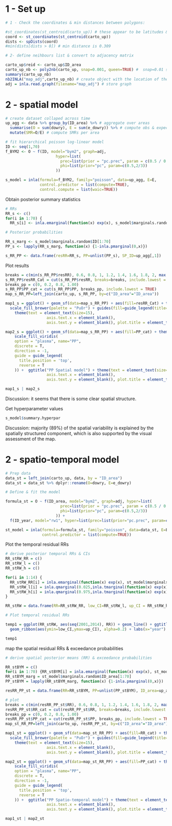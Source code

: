 

# 1 - Set up

```r
# 1 - Check the coordinates & min distances between polygons:

#st_coordinates(st_centroid(carto_up)) # these appear to be latitudes & longitudes
coord <- st_coordinates(st_centroid(carto_up))
dists <- spDists(coord)
#min(dists[dists > 0]) # min distance is 0.309

# 2- define neihbours list & convert to adjacency matrix

carto_up$reid <- carto_up$ID_area
carto_up_nb <- poly2nb(carto_up, snap=0.001, queen=TRUE) #  snap=0.01 seems the most accurate geographically
summary(carto_up_nb)
nb2INLA("map_adj",carto_up_nb) # create object with the location of the graph
adj = inla.read.graph(filename="map_adj") # store graph


```

# 2 - spatial model
```r

# create dataset collaped across time
up_agg <- data %>% group_by(ID_area) %>% # aggregate over areas 
  summarise(O = sum(dowry), E = sum(e_dowry)) %>% # compute obs & expected
  mutate(SMR=O/E) # compute SMRs per area

# fit hierarchical poisson log-linear model
ID <- seq(1,70)
f_BYM2 <- O ~ f(ID, model="bym2", graph=adj,
                      hyper=list(
                        prec=list(prior = "pc.prec", param = c(0.5 / 0.31, 0.01)),
                        phi=list(prior="pc", param=c(0.5,2/3))
                      ))

s_model = inla(formula=f_BYM2, family="poisson", data=up_agg, E=E, 
               control.predictor = list(compute=TRUE), 
               control.compute = list(waic=TRUE))

```

Obtain posterior summary statistics

```r

# RRs
RR_s <- c()
for(i in 1:70) {
  RR_s[i] <- inla.emarginal(function(x) exp(x), s_model$marginals.random$ID[[i]])}

# Posterior probabilities

RR_s_marg <- s_model$marginals.random$ID[1:70]
PP_s <- lapply(RR_s_marg, function(x) {1-inla.pmarginal(0,x)})

s_RR_PP <- data.frame(resRR=RR_s, PP=unlist(PP_s), SP_ID=up_agg[,1])
```

Plot results

```r
breaks = c(min(s_RR_PP$resRR), 0.6, 0.8, 1, 1.2, 1.4, 1.6, 1.8, 2, max(s_RR_PP$resRR))
s_RR_PP$resRR_Cat = cut(s_RR_PP$resRR, breaks=breaks, include.lowest = TRUE)
breaks_pp = c(0, 0.2, 0.8, 1.00)
s_RR_PP$PP_cat = cut(s_RR_PP$PP, breaks_pp, include.lowest = TRUE)
map_s_RR_PP=left_join(carto_up, s_RR_PP, by=c("ID_area"="ID_area"))

map1_s = ggplot() + geom_sf(data=map_s_RR_PP) + aes(fill=resRR_Cat) + theme_bw() +
  scale_fill_brewer(palette = "PuOr") + guides(fill=guide_legend(title="RR")) + ggtitle("RR Spatial model") +
    theme(text = element_text(size=15), 
                  axis.text.x = element_blank(), 
                  axis.text.y = element_blank(), plot.title = element_text(size = 12, face = "bold"))

map2_s = ggplot() + geom_sf(data=map_s_RR_PP) + aes(fill=PP_cat) + theme_bw() +
    scale_fill_viridis(
    option = "plasma", name="PP",
    discrete = T,
    direction = -1,
    guide = guide_legend(
      title.position = 'top',
      reverse = T
    )) +  ggtitle("PP Spatial model") + theme(text = element_text(size=15), 
                  axis.text.x = element_blank(), 
                  axis.text.y = element_blank(), plot.title = element_text(size = 12, face = "bold")) 

map1_s | map2_s


```
Discussion: it seems that there is some clear spatial structure.

Get hyperparameter values

```r
s_model$summary.hyperpar
```
Discussion: majority (89%) of the spatial variability is explained by the spatially structured component, which is also supported by the visual assessment of the map.

# 2 - spatio-temporal model

```r
# Prep data 
data_st = left_join(carto_up, data, by = "ID_area")
data_st = data_st %>% dplyr::rename(O=dowry, E=e_dowry)

# Define & fit the model

formula_st = O ~ f(ID_area, model="bym2", graph=adj, hyper=list(
                        prec=list(prior = "pc.prec", param = c(0.5 / 0.31, 0.01)),
                        phi=list(prior="pc", param=c(0.5,2/3))
                      )) + 
  f(ID_year, model="rw1", hyper=list(prec=list(prior="pc.prec", param=c(0.5/0.31, 0.01))))

st_model = inla(formula=formula_st, family="poisson", data=data_st, E=E, control.compute=list(waic=TRUE), 
                control.predictor = list(compute=TRUE))

```

Plot the temporal residual RRs

```r
# derive posterior temporal RRs & CIs
RR_stRW_RR = c()
RR_stRW_l = c()
RR_stRW_h = c()

for(i in 1:14) {
  RR_stRW_RR[i] = inla.emarginal(function(x) exp(x), st_model$marginals.random$ID_year[[i]])
  RR_stRW_l[i] = inla.qmarginal(0.025,inla.tmarginal(function(x) exp(x), st_model$marginals.random$ID_year[[i]]))
  RR_stRW_h[i] = inla.qmarginal(0.975,inla.tmarginal(function(x) exp(x), st_model$marginals.random$ID_year[[i]]))
}

RR_stRW = data.frame(RR=RR_stRW_RR, low_CI=RR_stRW_l, up_CI = RR_stRW_h)

# Plot temporal residual RRs

temp1 = ggplot(RR_stRW, aes(seq(2001,2014), RR)) + geom_line() + ggtitle("ST model (no interactions)") + theme_bw() +
  geom_ribbon(aes(ymin=low_CI,ymax=up_CI), alpha=0.2) + labs(x="year")

temp1
```

map the spatial residual RRs & exceedance probabilities

```r
# derive spatial posterior means (RR) & exceedance probabilities

RR_stBYM = c()
for(i in 1:70) {RR_stBYM[i] = inla.emarginal(function(x) exp(x), st_model$marginals.random$ID_area[[i]])} ##
RR_stBYM_marg = st_model$marginals.random$ID_area[1:70]
PP_stBYM = lapply(RR_stBYM_marg, function(x) {1-inla.pmarginal(0,x)})

resRR_PP_st = data.frame(RR=RR_stBYM, PP=unlist(PP_stBYM), ID_area=up_agg[,1])

# plot 
breaks = c(min(resRR_PP_st$RR), 0.6, 0.8, 1, 1.2, 1.4, 1.6, 1.8, 2, max(resRR_PP_st$RR))
resRR_PP_st$RR_cat = cut(resRR_PP_st$RR, breaks=breaks, include.lowest = TRUE)
breaks_pp = c(0, 0.2, 0.8, 1.00)
resRR_PP_st$PP_cat = cut(resRR_PP_st$PP, breaks_pp, include.lowest = TRUE)
map_st_RR_PP=left_join(carto_up, resRR_PP_st, by=c("ID_area"="ID_area"))

map1_st = ggplot() + geom_sf(data=map_st_RR_PP) + aes(fill=RR_cat) + theme_bw() +
  scale_fill_brewer(palette = "PuOr") + guides(fill=guide_legend(title="RR")) + ggtitle("RR Spatio-temporal model") +
    theme(text = element_text(size=15), 
                  axis.text.x = element_blank(), 
                  axis.text.y = element_blank(), plot.title = element_text(size = 12, face = "bold"))

map2_st = ggplot() + geom_sf(data=map_st_RR_PP) + aes(fill=PP_cat) + theme_bw() +
    scale_fill_viridis(
    option = "plasma", name="PP",
    discrete = T,
    direction = -1,
    guide = guide_legend(
      title.position = 'top',
      reverse = T
    )) +  ggtitle("PP Spatio-temporal model") + theme(text = element_text(size=15), 
                  axis.text.x = element_blank(), 
                  axis.text.y = element_blank(), plot.title = element_text(size = 12, face = "bold")) 

map1_st | map2_st


```
